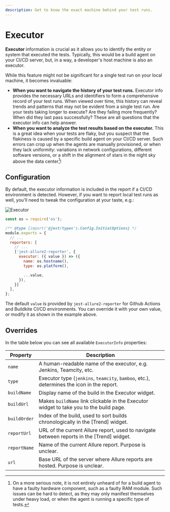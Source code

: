 ```yaml
---
description: Get to know the exact machine behind your test runs.
---
```



# Executor

**Executor** information is crucial as it allows you to identify the entity or system that executed the tests.
Typically, this would be a build agent on your CI/CD server, but, in a way, a developer's host machine is also an executor.

While this feature might not be significant for a single test run on your local machine, it becomes invaluable:

* **When you want to navigate the history of your test runs.**
  Executor info provides the necessary URLs and identifiers to form a comprehensive record of your test runs. When viewed over time, this history can reveal trends and patterns that may not be evident from a single test run. Are your tests taking longer to execute? Are they failing more frequently? When did they last pass successfully? These are all questions that the executor info can help answer.
* **When you want to analyze the test results based on the executor.**
  This is a great idea when your tests are flaky, but you suspect that the flakiness is caused by a specific build agent on your CI/CD server.
  Such errors can crop up when the agents are manually provisioned, or when they lack uniformity: variations in network configurations, different software versions, or a shift in the alignment of stars in the night sky above the data center[^1]!

## Configuration

By default, the executor information is included in the report if a CI/CD environment is detected.
However, if you want to report local test runs as well, you'll need to tweak the configuration at your taste, e.g.:

<Tabs groupId="configTab">
  <TabItem value="demo" label="Preview">
    <img src={require('../../img/screenshots/config-executor-01.jpg').default} width={398} alt="Executor" />
  </TabItem>
  <TabItem value="config" label="Config">

```js title="jest.config.js"
const os = require('os');

/** @type {import('@jest/types').Config.InitialOptions} */
module.exports = {
  // ...
  reporters: [
    // ...
    ['jest-allure2-reporter', {
      executor: ({ value }) => ({
        name: os.hostname(),
        type: os.platform(),

        ...value,
      }),
    }]
  ],
};
```

  </TabItem>
</Tabs>

The default `value` is provided by `jest-allure2-reporter` for Github Actions and Buildkite
CI/CD environments. You can override it with your own value, or modify it as shown
in the example above.

## Overrides

In the table below you can see all available `ExecutorInfo` properties:

| Property       | Description                                                                                 |
|----------------|---------------------------------------------------------------------------------------------|
| `name`         | A human-readable name of the executor, e.g. Jenkins, Teamcity, etc.                         |
| `type`         | Executor type (`jenkins`, `teamcity`, `bamboo`, etc.), determines the icon in the report.   |
| `buildName`    | Display name of the build in the Executor widget.                                           |
| `buildUrl`     | Makes `buildName` link clickable in the Executor widget to take you to the build page.      |
| `buildOrder`   | Index of the build, used to sort builds chronologically in the [Trend] widget.              |
| `reportUrl`    | URL of the current Allure report, used to navigate between reports in the [Trend] widget.   |
| `reportName`   | Name of the current Allure report. Purpose is unclear.                                      |
| `url`          | Base URL of the server where Allure reports are hosted. Purpose is unclear.                 |

[^1]: On a more serious note, it is not entirely unheard of for a build agent to have a faulty hardware component, such as a faulty RAM module. Such issues can be hard to detect, as they may only manifest themselves under heavy load, or when the agent is running a specific type of tests.

[History]: 06-history.mdx
